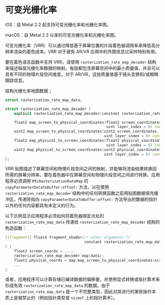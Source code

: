 # 可变光栅化率

<ToBePolishedAfterTranslation />

<OrigninalPDF title="6.17 Variable Rasterization Rate" />

iOS：自 Metal 2.2 起支持可变光栅化率和光栅化率图。

macOS：自 Metal 2.3 以来的可变光栅化率和光栅化率图。

可变光栅化率（VRR）可以通过降低基于屏幕位置的片段着色器调用率来降低高分辨率渲染的着色成本。VRR 对于避免 AR/VR 应用中的外围信息过采样特别有用。

要在着色语言函数中支持 VRR，请使用 `rasterization_rate_map_decoder` 结构来描述每层光栅化率数据的映射。每层都包含屏幕空间中的最小质量值，并且可以具有不同的物理片段空间维度。对于 AR/VR，这些质量值基于镜头变换和/或眼睛跟踪信息。

结构光栅化率地图数据；

```cpp
struct rasterization_rate_map_data;

struct rasterization_rate_map_decoder {
    explicit rasterization_rate_map_decoder(constant rasterization_rate_map_data &data) thread;

    float2 map_screen_to_physical_coordinates(float2 screen_coordinates,
                                              uint layer_index = 0) const thread;
    uint2 map_screen_to_physical_coordinates(uint2 screen_coordinates,
                                             uint layer_index = 0) const thread;
    float2 map_physical_to_screen_coordinates(float2 physical_coordinates,
                                              uint layer_index = 0) const thread;
    uint2 map_physical_to_screen_coordinates(uint2 physical_coordinates,
                                             uint layer_index = 0) const thread;
};
```

VRR 贴图描述了屏幕空间和物理片段空间之间的映射，并能够将渲染结果转换回所需的屏幕分辨率。要在着色器中在屏幕空间和物理片段空间之间进行转换，应用程序必须调用 `MTLRasterizationRateMap` 的 `copyParameterDataToBuffer:offset:` 方法，以在使用 `rasterization_rate_map_decoder` 结构中的任何转换函数之前用贴图数据填充缓冲区。传递除指向 `copyParameterDataToBuffer:offset:` 方法导出的数据的指针以外的任何内容都具有未定义的行为。

以下示例显示应用程序必须如何将着色器绑定点处的 `rasterization_rate_map_data` 传递给 `rasterization_rate_map_decoder` 结构的构造函数：

```cpp
[[fragment]] float4 fragment_shader(/* other arguments */
                                    constant rasterization_rate_map_data &data [[buffer(0)]]
) {
    float2 screen_coords = ...;
    rasterization_rate_map_decoder map(data);
    float2 physical_coords = map.map_screen_to_physical_coordinates(screen_coords);
    ...
}
```

或者，应用程序可以计算存储已编译数据的偏移量，并使用显式转换或指针算术来形成有效 `rasterization_rate_map_data` 的数据。由于 `rasterization_rate_map_data` 是一个不完整类型，因此对其进行的某些操作本质上是被禁止的（例如指针类型或 `sizeof` 上的指针算术）。
